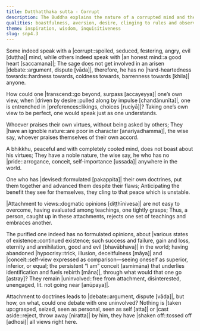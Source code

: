 ```yaml
---
title: Duṭṭhaṭṭhaka sutta - Corrupt
description: The Buddha explains the nature of a corrupted mind and the consequences of holding onto views in these verses.
qualities: boastfulness, aversion, desire, clinging to rules and observances,  humility, hypocrisy, conceit, free from attachment, giving up
theme: inspiration, wisdom, inquisitiveness
slug: snp4.3
---
```


Some indeed speak with a |corrupt::spoiled, seduced, festering, angry, evil [duṭṭha]| mind,
while others indeed speak with |an honest mind::a good heart [saccamana]|;
The sage does not get involved in an arisen |debate::argument, dispute [vāda]|,
therefore, he has no |hard-heartedness towards::hardness towards, coldness towards, barrenness towards [khila]| anyone.

How could one |transcend::go beyond, surpass [accayeyya]| one’s own view,
when |driven by desire::pulled along by impulse [chandānunīta]|, one is entrenched in |preferences::likings, choices [ruciyā]|?
Taking one’s own view to be perfect,
one would speak just as one understands.

Whoever praises their own virtues,
without being asked by others;
They |have an ignoble nature::are poor in character [anariyadhamma]|, the wise say,
whoever praises themselves of their own accord.

A bhikkhu, peaceful and with completely cooled mind,
does not boast about his virtues;
They have a noble nature, the wise say,
he who has no |pride::arrogance, conceit, self-importance [ussada]| anywhere in the world.

One who has |devised::formulated [pakappita]| their own doctrines,
put them together and advanced them despite their flaws;
Anticipating the benefit they see for themselves,
they cling to that peace which is unstable.

|Attachment to views::dogmatic opinions [diṭṭhīnivesa]| are not easy to overcome,
having evaluated among teachings, one tightly grasps;
Thus, a person, caught up in these attachments,
rejects one set of teachings and embraces another.

The purified one indeed has no formulated opinions,
about |various states of existence::continued existence; such success and failure, gain and loss, eternity and annihilation, good and evil [bhavābhava]| in the world;
having abandoned |hypocrisy::trick, illusion, deceitfulness [māya]| and |conceit::self-view expressed as comparison—seeing oneself as superior, inferior, or equal; the persistent “I am” conceit (asmimāna) that underlies identification and fuels rebirth [māna]|, through what
would that one go [astray]? They remain |uninvolved::free from attachment, disinterested, unengaged, lit. not going near [anūpaya]|.

Attachment to doctrines leads to |debate::argument, dispute [vāda]|,
but how, on what, could one debate with one uninvolved?
Nothing is |taken up::grasped, seized, seen as personal, seen as self [atta]| or |cast aside::reject, throw away [niratta]| by him,
they have |shaken off::tossed off [adhosi]| all views right here.